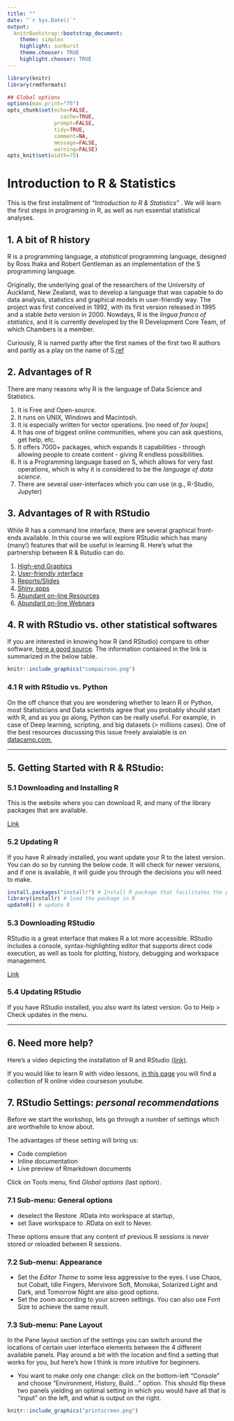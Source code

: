 ```yaml
---
title: ""
date: "`r Sys.Date()`"
output:
  knitrBootstrap::bootstrap_document:
    theme: simplex
    highlight: sunburst
    theme.chooser: TRUE
    highlight.chooser: TRUE
---
```



```r
library(knitr)
library(rmdformats)

## Global options
options(max.print="75")
opts_chunk$set(echo=FALSE,
	             cache=TRUE,
               prompt=FALSE,
               tidy=TRUE,
               comment=NA,
               message=FALSE,
               warning=FALSE)
opts_knit$set(width=75)
```

Introduction to R & Statistics
==============================

This is the first installment of "*Introduction to R & Statistics*" . We will learn the first steps in programing in R, as well as run essential statistical analyses.

## 1. A bit of R history 

R is a programming language, a *statistical* programming language, designed by Ross Ihaka and Robert Gentleman as an implementation of the S programming language. 

Originally, the underlying goal of the researchers of the University of Auckland, New Zealand, was to develop a language that was capable to do data analysis, statistics and graphical models in user-friendly way. The project was first conceived in 1992, with its first version released in 1995 and a stable *beta* version in 2000. Nowdays, R is the *lingua franca of statistics*, and it is currently developed by the R Development Core Team, of which Chambers is a member.

Curiously, R is named partly after the first names of the first two R authors and partly as a play on the name of S.[ref](https://cran.r-project.org/doc/FAQ/R-FAQ.html#Why-is-R-named-R_003f)

## 2. Advantages of R

There are many reasons why R is the language of Data Science and Statistics. 

1. It is Free and Open-source.
2. It runs on UNIX, Windows and Macintosh.
3. It is especially written for vector operations. [no need of _for loops_]
4. It has one of biggest online communities, where you can ask questions, get help, etc.
5. It offers 7000+ packages, which expands it capabilities - through allowing people to create content - giving R endless possibilities.
6. It is a Programming language based on S, which allows for very fast operations, which is why it is considered to be the _language of data science_.
7. There are several user-interfaces which you can use (e.g., R-Studio, Jupyter)

## 3. Advantages of R with RStudio

While R has a command line interface, there are several graphical front-ends available. In this course we will explore RStudio which has many (many!) features that will be useful in learning R. Here's what the partnership between R & Rstudio can do.

1. [High-end Graphics](http://www.r-graph-gallery.com/)
2. [User-friendly interface](https://www.rstudio.com/rviews/2016/11/11/easy-tricks-you-mightve-missed/)
3. [Reports/Slides](http://rmarkdown.rstudio.com/gallery.html)
4. [Shiny apps](https://www.rstudio.com/products/shiny/shiny-user-showcase/)
5. [Abundant on-line Resources](https://www.rstudio.com/some-resources/)
6. [Abundant on-line Webnars](https://www.rstudio.com/resources/webinars/)


## 4. R with RStudio vs. other statistical softwares

If you are interested in knowing how R (and RStudio) compare to other software, [here a good source](https://en.wikipedia.org/wiki/Comparison_of_statistical_packages). The information contained in the link is summarized in the below table.

```r
knitr::include_graphics("compairson.png")
```

### 4.1 R with RStudio vs. Python

On the off chance that you are wondering whether to learn R or Python, most Statisticians and Data scientists agree that you probably should start with R, and as you go along, Python can be really useful. For example, in case of Deep learning, scripting, and big datasets (> millions cases). One of the best resources discussing this issue freely avaialable is on [datacamp.com.](https://www.datacamp.com/community/tutorials/r-or-python-for-data-analysis#gs.VEYBJyM)

----------------

## 5. Getting Started with R & RStudio: 

### 5.1 Downloading and Installing R

This is the website where you can download R, and many of the library packages that are available. 

[Link](http://www.r-project.org/)

### 5.2 Updating R

If you have R already installed, you want update your R to the latest version. You can do so by running the below code. It will check for newer versions, and if one is available, it will guide you through the decisions you will need to make.

```r
install.packages("installr") # Install R package that facilitates the process
library(installr) # load the package in R
updateR() # update R
```

### 5.3 Downloading RStudio

RStudio is a great interface that makes R a lot more accessible. RStudio includes a console, syntax-highlighting editor that supports direct code execution, as well as tools for plotting, history, debugging and workspace management. 

[Link](http://www.rstudio.com/products/rstudio/download/)


### 5.4 Updating RStudio


If you have RStudio installed, you also want its latest version. Go to Help > Check updates in the menu. 

----------------

## 6. Need more help?

Here's a video depicting the installation of R and RStudio
[(link)](https://www.youtube.com/watch?v=HuyaX7QQRlo). 

If you would like to learn R with video lessons, [in this page](http://flavioazevedo.com/stats-and-r-blog/2016/9/13/learning-r-on-youtube) you will find a collection of R online video courseson youtube.

\pagebreak

## 7. RStudio Settings: _personal recommendations_

Before we start the workshop, lets go through a number of settings which are worthwhile to know about. 

The advantages of these setting will bring us: 

* Code completion
* Inline documentation
* Live preview of Rmarkdown documents

Click on Tools menu, find _Global options_ (last option).

### 7.1 Sub-menu: General options

* deselect the Restore .RData into workspace at startup,
* set Save workspace to .RData on exit to Never.

These options ensure that any content of previous R sessions is never stored or reloaded between R sessions.

### 7.2 Sub-menu: Appearance

* Set the _Editor Theme_ to some less aggressive to the eyes. I use Chaos, but Cobalt, Idle Fingers, Mervivore Soft, Monokai, Solarized Light and Dark, and Tomorrow Night are also good options.   
* Set the zoom according to your screen settings. You can also use Font Size to achieve the same result.

### 7.3 Sub-menu: Pane Layout

In the Pane layout section of the settings you can switch around the locations of certain user interface elements between the 4 different available panels. Play around a bit with the location and find a setting that works for you, but here's how I think is more intuitive for beginners.

* You want to make only one change: click on the bottom-left "Console" and choose "Environment, History, Build..." option. This should flip these two panels yielding an optimal setting in which you would have all that is "input" on the left, and what is output on the right.

```r
knitr::include_graphics("printscreen.png")
```

